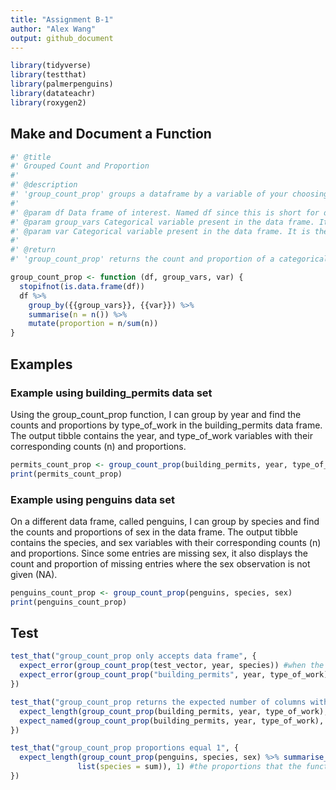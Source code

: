```yaml
---
title: "Assignment B-1"
author: "Alex Wang"
output: github_document
---
```


```r
library(tidyverse)
library(testthat)
library(palmerpenguins)
library(datateachr)
library(roxygen2)
```

## Make and Document a Function

```r
#' @title 
#' Grouped Count and Proportion
#' 
#' @description
#' 'group_count_prop' groups a dataframe by a variable of your choosing and find the counts and proportions of another variable of your choosing within those groups.
#' 
#' @param df Data frame of interest. Named df since this is short for data frame, which is the class required.
#' @param group_vars Categorical variable present in the data frame. It is used to group the data. Named 'group_vars' since it is the variable by which the data will be grouped.
#' @param var Categorical variable present in the data frame. It is the variable that will be counted and whose proportion will be calculated. Named 'var' since this is the variable that will be counted and whose proportion will be calculated.
#' 
#' @return
#' 'group_count_prop' returns the count and proportion of a categorical variable grouped by another categorical variable in a data frame. The output is a tibble, which has columns corresponding to the count (n) and proportion.

group_count_prop <- function (df, group_vars, var) {
  stopifnot(is.data.frame(df))
  df %>%
    group_by({{group_vars}}, {{var}}) %>%
    summarise(n = n()) %>%
    mutate(proportion = n/sum(n))
}
```

## Examples
### Example using building_permits data set
Using the group_count_prop function, I can group by year and find the counts and proportions by type_of_work in the building_permits data frame. The output tibble contains the year, and type_of_work variables with their corresponding counts (n) and proportions.
```r
permits_count_prop <- group_count_prop(building_permits, year, type_of_work)
print(permits_count_prop)
```

### Example using penguins data set 
On a different data frame, called penguins, I can group by species and find the counts and proportions of sex in the data frame. The output tibble contains the species, and sex variables with their corresponding counts (n) and proportions. Since some entries are missing sex, it also displays the count and proportion of missing entries where the sex observation is not given (NA).
```r
penguins_count_prop <- group_count_prop(penguins, species, sex)
print(penguins_count_prop)
```

## Test
```r
test_that("group_count_prop only accepts data frame", {
  expect_error(group_count_prop(test_vector, year, species)) #when the argument that is not a data frame is used in the function, an error is expected from the function
  expect_error(group_count_prop("building_permits", year, type_of_work)) #when the argument is coerced into a character class, an error is expected from the function
})

test_that("group_count_prop returns the expected number of columns with the expected names", {
  expect_length(group_count_prop(building_permits, year, type_of_work), 4) #when the function is used on a data frame, the expected number of variables in the output tibble is 4 (the variable the data is grouped by, the variable that is counted, the count, and the proportion)
  expect_named(group_count_prop(building_permits, year, type_of_work), c("year", "type_of_work", "n", "proportion")) #the expected names of the columns in the output tibble are 'year', 'type_of_work', 'n', and 'proportion'
})

test_that("group_count_prop proportions equal 1", {
  expect_length(group_count_prop(penguins, species, sex) %>% summarise_at(vars(proportion), 
               list(species = sum)), 1) #the proportions that the function returns should add up to 1 within each group
})

```


